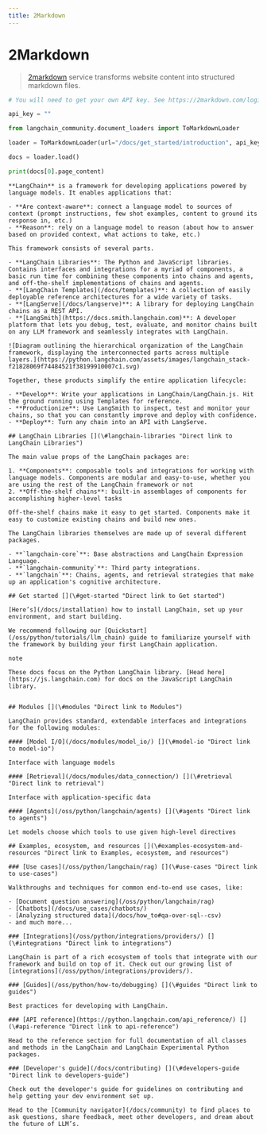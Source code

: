 ```yaml
---
title: 2Markdown
---
```


# 2Markdown

>[2markdown](https://2markdown.com/) service transforms website content into structured markdown files.

```python
# You will need to get your own API key. See https://2markdown.com/login

api_key = ""
```

```python
from langchain_community.document_loaders import ToMarkdownLoader
```

```python
loader = ToMarkdownLoader(url="/docs/get_started/introduction", api_key=api_key)
```

```python
docs = loader.load()
```

```python
print(docs[0].page_content)
```

```output
**LangChain** is a framework for developing applications powered by language models. It enables applications that:

- **Are context-aware**: connect a language model to sources of context (prompt instructions, few shot examples, content to ground its response in, etc.)
- **Reason**: rely on a language model to reason (about how to answer based on provided context, what actions to take, etc.)

This framework consists of several parts.

- **LangChain Libraries**: The Python and JavaScript libraries. Contains interfaces and integrations for a myriad of components, a basic run time for combining these components into chains and agents, and off-the-shelf implementations of chains and agents.
- **[LangChain Templates](/docs/templates)**: A collection of easily deployable reference architectures for a wide variety of tasks.
- **[LangServe](/docs/langserve)**: A library for deploying LangChain chains as a REST API.
- **[LangSmith](https://docs.smith.langchain.com)**: A developer platform that lets you debug, test, evaluate, and monitor chains built on any LLM framework and seamlessly integrates with LangChain.

![Diagram outlining the hierarchical organization of the LangChain framework, displaying the interconnected parts across multiple layers.](https://python.langchain.com/assets/images/langchain_stack-f21828069f74484521f38199910007c1.svg)

Together, these products simplify the entire application lifecycle:

- **Develop**: Write your applications in LangChain/LangChain.js. Hit the ground running using Templates for reference.
- **Productionize**: Use LangSmith to inspect, test and monitor your chains, so that you can constantly improve and deploy with confidence.
- **Deploy**: Turn any chain into an API with LangServe.

## LangChain Libraries [​](\#langchain-libraries "Direct link to LangChain Libraries")

The main value props of the LangChain packages are:

1. **Components**: composable tools and integrations for working with language models. Components are modular and easy-to-use, whether you are using the rest of the LangChain framework or not
2. **Off-the-shelf chains**: built-in assemblages of components for accomplishing higher-level tasks

Off-the-shelf chains make it easy to get started. Components make it easy to customize existing chains and build new ones.

The LangChain libraries themselves are made up of several different packages.

- **`langchain-core`**: Base abstractions and LangChain Expression Language.
- **`langchain-community`**: Third party integrations.
- **`langchain`**: Chains, agents, and retrieval strategies that make up an application's cognitive architecture.

## Get started [​](\#get-started "Direct link to Get started")

[Here’s](/docs/installation) how to install LangChain, set up your environment, and start building.

We recommend following our [Quickstart](/oss/python/tutorials/llm_chain) guide to familiarize yourself with the framework by building your first LangChain application.

note

These docs focus on the Python LangChain library. [Head here](https://js.langchain.com) for docs on the JavaScript LangChain library.


## Modules [​](\#modules "Direct link to Modules")

LangChain provides standard, extendable interfaces and integrations for the following modules:

#### [Model I/O](/docs/modules/model_io/) [​](\#model-io "Direct link to model-io")

Interface with language models

#### [Retrieval](/docs/modules/data_connection/) [​](\#retrieval "Direct link to retrieval")

Interface with application-specific data

#### [Agents](/oss/python/langchain/agents) [​](\#agents "Direct link to agents")

Let models choose which tools to use given high-level directives

## Examples, ecosystem, and resources [​](\#examples-ecosystem-and-resources "Direct link to Examples, ecosystem, and resources")

### [Use cases](/oss/python/langchain/rag) [​](\#use-cases "Direct link to use-cases")

Walkthroughs and techniques for common end-to-end use cases, like:

- [Document question answering](/oss/python/langchain/rag)
- [Chatbots](/docs/use_cases/chatbots/)
- [Analyzing structured data](/docs/how_to#qa-over-sql--csv)
- and much more...

### [Integrations](/oss/python/integrations/providers/) [​](\#integrations "Direct link to integrations")

LangChain is part of a rich ecosystem of tools that integrate with our framework and build on top of it. Check out our growing list of [integrations](/oss/python/integrations/providers/).

### [Guides](/oss/python/how-to/debugging) [​](\#guides "Direct link to guides")

Best practices for developing with LangChain.

### [API reference](https://python.langchain.com/api_reference/) [​](\#api-reference "Direct link to api-reference")

Head to the reference section for full documentation of all classes and methods in the LangChain and LangChain Experimental Python packages.

### [Developer's guide](/docs/contributing) [​](\#developers-guide "Direct link to developers-guide")

Check out the developer's guide for guidelines on contributing and help getting your dev environment set up.

Head to the [Community navigator](/docs/community) to find places to ask questions, share feedback, meet other developers, and dream about the future of LLM’s.
```

```python

```
